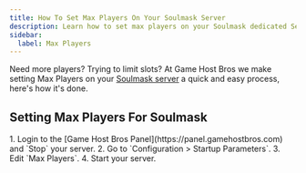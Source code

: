 ```yaml
---
title: How To Set Max Players On Your Soulmask Server
description: Learn how to set max players on your Soulmask dedicated Server
sidebar:
  label: Max Players
---
```


Need more players? Trying to limit slots? At Game Host Bros we make setting Max Players on your [Soulmask server](https://www.gamehostbros.com/soulmask-server-hosting/) a quick and easy process, here's how it's done.

## Setting Max Players For Soulmask

<Steps>
1. Login to the [Game Host Bros Panel](https://panel.gamehostbros.com) and `Stop` your server.
2. Go to `Configuration > Startup Parameters`.
3. Edit `Max Players`.
4. Start your server.
</Steps>